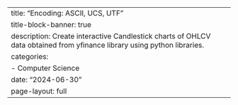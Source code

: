 ---
title: "Encoding: ASCII, UCS, UTF "
title-block-banner: true
description: Create interactive Candlestick charts of OHLCV data obtained from yfinance library using python libraries.
categories:
  - Computer Science
date: "2024-06-30"
page-layout: full
---